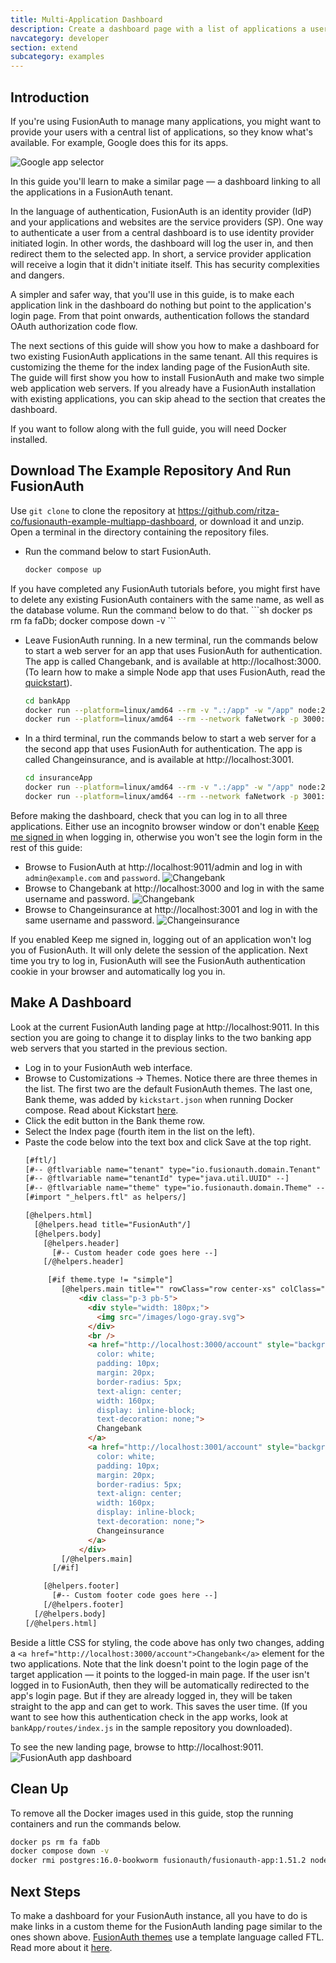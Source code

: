 ```yaml
---
title: Multi-Application Dashboard
description: Create a dashboard page with a list of applications a user can log in to
navcategory: developer
section: extend
subcategory: examples
---
```



## Introduction

If you're using FusionAuth to manage many applications, you might want to provide your users with a central list of applications, so they know what's available. For example, Google does this for its apps.

![Google app selector](/img/docs/extend/examples/multiapplicationDashboard/googleGrid.png)

In this guide you'll learn to make a similar page — a dashboard linking to all the applications in a FusionAuth tenant.

In the language of authentication, FusionAuth is an identity provider (IdP) and your applications and websites are the service providers (SP). One way to authenticate a user from a central dashboard is to use identity provider initiated login. In other words, the dashboard will log the user in, and then redirect them to the selected app. In short, a service provider application will receive a login that it didn't initiate itself. This has security complexities and dangers.

A simpler and safer way, that you'll use in this guide, is to make each application link in the dashboard do nothing but point to the application's login page. From that point onwards, authentication follows the standard OAuth authorization code flow.

The next sections of this guide will show you how to make a dashboard for two existing FusionAuth applications in the same tenant. All this requires is customizing the theme for the index landing page of the FusionAuth site. The guide will first show you how to install FusionAuth and make two simple web application web servers. If you already have a FusionAuth installation with existing applications, you can skip ahead to the section that creates the dashboard.

If you want to follow along with the full guide, you will need Docker installed.

## Download The Example Repository And Run FusionAuth

Use `git clone` to clone the repository at https://github.com/ritza-co/fusionauth-example-multiapp-dashboard, or download it and unzip. Open a terminal in the directory containing the repository files.

- Run the command below to start FusionAuth.
  ```sh
  docker compose up
  ```
<Aside type="note">
  If you have completed any FusionAuth tutorials before, you might first have to delete any existing FusionAuth containers with the same name, as well as the database volume. Run the command below to do that.
  ```sh
  docker ps rm fa faDb; docker compose down -v
  ```
</Aside>

- Leave FusionAuth running. In a new terminal, run the commands below to start a web server for an app that uses FusionAuth for authentication. The app is called Changebank, and is available at http://localhost:3000. (To learn how to make a simple Node app that uses FusionAuth, read the [quickstart](/docs/quickstarts/quickstart-javascript-express-web)).
  ```sh
  cd bankApp
  docker run --platform=linux/amd64 --rm -v ".:/app" -w "/app" node:23-alpine3.19 sh -c  "npm install"
  docker run --platform=linux/amd64 --rm --network faNetwork -p 3000:3000 -v ".:/app" -w "/app" -e "PORT=3000" node:23-alpine3.19 sh -c  "npm run start"
  ```
- In a third terminal, run the commands below to start a web server for a the second app that uses FusionAuth for authentication. The app is called Changeinsurance, and is available at http://localhost:3001.
  ```sh
  cd insuranceApp
  docker run --platform=linux/amd64 --rm -v ".:/app" -w "/app" node:23-alpine3.19 sh -c  "npm install"
  docker run --platform=linux/amd64 --rm --network faNetwork -p 3001:3001 -v ".:/app" -w "/app" -e "PORT=3001" node:23-alpine3.19 sh -c  "npm run start"
  ```

Before making the dashboard, check that you can log in to all three applications. Either use an incognito browser window or don't enable [Keep me signed in](/docs/lifecycle/authenticate-users/logout-session-management#fusionauth-sso) when logging in, otherwise you won't see the login form in the rest of this guide:
- Browse to FusionAuth at http://localhost:9011/admin and log in with `admin@example.com` and `password`.
  ![Changebank](../../../../../public/img/docs/extend/examples/multiapplicationDashboard/fa.webp)
- Browse to Changebank at http://localhost:3000 and log in with the same username and password.
  ![Changebank](../../../../../public/img/docs/extend/examples/multiapplicationDashboard/changebank.webp)
- Browse to Changeinsurance at http://localhost:3001 and log in with the same username and password.
  ![Changeinsurance](../../../../../public/img/docs/extend/examples/multiapplicationDashboard/changeinsurance.webp)

If you enabled <InlineUIElement>Keep me signed in</InlineUIElement>, logging out of an application won't log you of FusionAuth. It will only delete the session of the application. Next time you try to log in, FusionAuth will see the FusionAuth authentication cookie in your browser and automatically log you in.

## Make A Dashboard

Look at the current FusionAuth landing page at http://localhost:9011. In this section you are going to change it to display links to the two banking app web servers that you started in the previous section.

- Log in to your FusionAuth web interface.
- Browse to <Breadcrumb>Customizations -> Themes</Breadcrumb>. Notice there are three themes in the list. The first two are the default FusionAuth themes. The last one, <InlineUIElement>Bank theme</InlineUIElement>, was added by `kickstart.json` when running Docker compose. Read about Kickstart [here](/docs/get-started/download-and-install/development/kickstart).
- Click the edit button in the Bank theme row.
- Select the <InlineUIElement>Index</InlineUIElement> page (fourth item in the list on the left).
- Paste the code below into the text box and click <InlineUIElement>Save</InlineUIElement> at the top right.
  ```html
  [#ftl/]
  [#-- @ftlvariable name="tenant" type="io.fusionauth.domain.Tenant" --]
  [#-- @ftlvariable name="tenantId" type="java.util.UUID" --]
  [#-- @ftlvariable name="theme" type="io.fusionauth.domain.Theme" --]
  [#import "_helpers.ftl" as helpers/]

  [@helpers.html]
    [@helpers.head title="FusionAuth"/]
    [@helpers.body]
      [@helpers.header]
        [#-- Custom header code goes here --]
      [/@helpers.header]

       [#if theme.type != "simple"]
          [@helpers.main title="" rowClass="row center-xs" colClass="col-xs-12 col-sm-12 col-md-10 col-lg-10 col-xl-9"]
              <div class="p-3 pb-5">
                <div style="width: 180px;">
                  <img src="/images/logo-gray.svg">
                </div>
                <br />
                <a href="http://localhost:3000/account" style="background: linear-gradient(to bottom right, palegreen, forestgreen);
                  color: white;
                  padding: 10px;
                  margin: 20px;
                  border-radius: 5px;
                  text-align: center;
                  width: 160px;
                  display: inline-block;
                  text-decoration: none;">
                  Changebank
                </a>
                <a href="http://localhost:3001/account" style="background: linear-gradient(to bottom right, skyblue, navy);
                  color: white;
                  padding: 10px;
                  margin: 20px;
                  border-radius: 5px;
                  text-align: center;
                  width: 160px;
                  display: inline-block;
                  text-decoration: none;">
                  Changeinsurance
                </a>
              </div>
          [/@helpers.main]
        [/#if]

      [@helpers.footer]
        [#-- Custom footer code goes here --]
      [/@helpers.footer]
    [/@helpers.body]
  [/@helpers.html]
  ```

Beside a little CSS for styling, the code above has only two changes, adding a `<a href="http://localhost:3000/account">Changebank</a>` element for the two applications. Note that the link doesn't point to the login page of the target application — it points to the logged-in main page. If the user isn't logged in to FusionAuth, then they will be automatically redirected to the app's login page. But if they are already logged in, they will be taken straight to the app and can get to work. This saves the user time. (If you want to see how this authentication check in the app works, look at `bankApp/routes/index.js` in the sample repository you downloaded).

To see the new landing page, browse to http://localhost:9011.
![FusionAuth app dashboard](../../../../../public/img/docs/extend/examples/multiapplicationDashboard/dashboard.webp)

## Clean Up

To remove all the Docker images used in this guide, stop the running containers and run the commands below.

```sh
docker ps rm fa faDb
docker compose down -v
docker rmi postgres:16.0-bookworm fusionauth/fusionauth-app:1.51.2 node:23-alpine3.19
```

## Next Steps

To make a dashboard for your FusionAuth instance, all you have to do is make links in a custom theme for the FusionAuth landing page similar to the ones shown above. [FusionAuth themes](/docs/customize/look-and-feel/) use a template language called FTL. Read more about it [here](https://freemarker.apache.org/index.html).